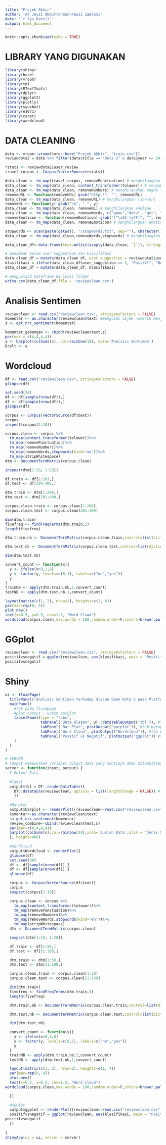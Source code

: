 ---
title: "Projek Akhir"
author: 'Al Jauzi Abdurrohman/Fauzi Zaelani'
date: "`r Sys.Date()`"
output: html_document
---

```{r setup, include=FALSE}
knitr::opts_chunk$set(echo = TRUE)
```

# LIBRARY YANG DIGUNAKAN
```{r}
library(shiny)
library(here)
library(vroom)
library(tm)
library(RTextTools)
library(dplyr)
library(ggplot2)
library(plotly)
library(syuzhet)
library(e1071)
library(caret)
library(wordcloud)
```

# DATA CLEANING
```{r}
data <- vroom::vroom(here::here("Projek Akhir", "train.csv"))
reviewdota2 = data %>% filter(data$title == "Dota 2" & data$year >= 2011 & data$year <= 2018) # mengambil data review dota 2 dari tahun 2011-2018

rstats <- reviewdota2$user_review
travel_corpus <- Corpus(VectorSource(rstats))

data_clean <- tm_map(travel_corpus, removePunctuation) # menghilangkan tandabaca
data_clean <- tm_map(data_clean, content_transformer(tolower)) # mengubah semua huruf menjadi huruf kecil
data_clean <- tm_map(data_clean, removeNumbers) # menghilangkan angka
removeURL <- function(removeURL) gsub("http.*", "", removeURL)
data_clean <- tm_map(data_clean, removeURL) # menghilangkan link/url
removeNL <- function(y) gsub("\n", " ", y) 
data_clean <- tm_map(data_clean, removeNL) # menghilangkan endline
data_clean <- tm_map(data_clean, removeWords, c("game","dota", "get", "play", "many", "also", "much", "people", "make", "still", "cant", "every", "youre", "ive", "one", "games", "lol", "ing", "thing", "lot", "playing", "players", "played", "player", "valve", "time", "way", "time", "dont", "since", "really", "want", "know", "look", "thats", "give", "take", "getting", "im", "op", "heroes", "never", "try", "makes", "map")) # menghilangkan beberapa kata
removeEmoticon <- function(removeEmoticon) gsub("[^\x01-\x7F]", "", removeEmoticon)
data_clean <- tm_map(data_clean, removeEmoticon) # menghilangkan emoticon

stopwords <- scan(paste(getwd(), "/stopwords.txt", sep=""), character(), sep="\n")
data_clean <- tm_map(data_clean,removeWords,stopwords) # menghilangkan stopwords

data_clean_df<-data.frame(text=unlist(sapply(data_clean, `[`)), stringsAsFactors=F) # membuat data yang telah dibersihkan menjadi dataframe

# menambah kolom user suggestion dan klasifikasi
data_clean_df = mutate(data_clean_df, user_suggestion = reviewdota2$user_suggestion)
klasifikasi = ifelse(data_clean_df$user_suggestion == 1, "Positif", "Negatif")
data_clean_df = mutate(data_clean_df, klasifikasi)

# mengupload dataframe ke local folder
write.csv(data_clean_df,file = 'reviewclean.csv')
```

# Analisis Sentimen
```{r}
reviewclean <- read.csv("reviewclean.csv", stringsAsFactors = FALSE)
komentar <- as.character(reviewclean$text) #mengubah objek numerik menjadi objek karakter
s <- get_nrc_sentiment(komentar)

komentar_gabungan <- cbind(reviewclean$text,s)
par(mar = c(4,4,4,4))
a <- barplot(colSums(s), col=rainbow(10), main='Analisis Sentimen')
brplt <- a
```

# Wordcloud
```{r}
df <- read.csv("reviewclean.csv", stringsAsFactors = FALSE)
glimpse(df)

set.seed(20)
df <- df[sample(nrow(df)),]
df <- df[sample(nrow(df)),]
glimpse(df)

corpus <- Corpus(VectorSource(df$text))
corpus
inspect(corpus[1:10])

corpus.clean <- corpus %>%
  tm_map(content_transformer(tolower))%>%
  tm_map(removePunctuation)%>%
  tm_map(removeNumbers)%>%
  tm_map(removeWords,stopwords(kind="en"))%>%
  tm_map(stripWhitespace)
dtm <- DocumentTermMatrix(corpus.clean)

inspect(dtm[1:10, 1:20])

df.train <- df[1:203,]
df.test <- df[204:405,]

dtm.train <- dtm[1:200,]
dtm.test <- dtm[201:400,]

corpus.clean.train <- corpus.clean[1:200]
corpus.clean.test <- corpus.clean[201:400]

dim(dtm.train)
fivefreq <- findFreqTerms(dtm.train,5)
length(fivefreq)

dtm.train.nb <- DocumentTermMatrix(corpus.clean.train,control=list(dictionary=fivefreq))

dtm.test.nb <- DocumentTermMatrix(corpus.clean.test,control=list(dictionary=fivefreq))

dim(dtm.test.nb)

convert_count <- function(x){
  y <- ifelse(x>0,1,0)
  y <- factor(y, levels=c(0,1), labels=c("no","yes"))
  y
}
trainNB <- apply(dtm.train.nb,2,convert_count)
testNB <- apply(dtm.test.nb,1,convert_count)

layout(matrix(c(1, 2), nrow=2), heights=c(1, 4))
par(mar=rep(0, 4))
plot.new()
text(x=0.5, y=0.5, cex=1.5, "Word Cloud")
wordcloud(corpus.clean,max.words = 100,random.order=F,colors=brewer.pal(8,"Dark2"))
```

# GGplot
```{r}
reviewclean <- read.csv("reviewclean.csv", stringsAsFactors = FALSE)
positifvsnegatif = ggplot(reviewclean, aes(klasifikasi, main = "Positif vs Negatif")) + geom_bar(fill = "#0073C2FF")
positifvsnegatif
```

# Shiny
```{r}
ui <- fluidPage(
  titlePanel("Analisis Sentimen terhadap Ulasan Game Dota 2 pada Platform Steam di Tahun 2011-2018"), #Judul
  mainPanel( 
    #tab pada fluidpage
    #plot output : untuk barplot
    tabsetPanel(type = "tabs",
                tabPanel("Data Ulasan", DT::dataTableOutput('tbl')), #tab berupa data clening reviewclean
                tabPanel("Bar Plot", plotOutput("barplot")), #tab berupa barplotarplot
                tabPanel("Word Cloud", plotOutput("Wordcloud")), #tab berupa worldcloud
                tabPanel("Positif vs Negatif", plotOutput("ggplot")) #tab berupa ggplot
    )
  )
)

# SERVER
# Tempat memasukkan variabel output data yang nantinya akan ditampilkan di masing-masing tab Shiny
server <- function(input, output) {
  # Output Data
  
  #Tabel
  output$tbl = DT::renderDataTable({ 
    DT::datatable(reviewclean, options = list(lengthChange = FALSE)) # data akan ditampilkan dalam beberapa halaman.
    })
  
  #Barplot
  output$barplot <- renderPlot({reviewclean<-read.csv("reviewclean.csv",stringsAsFactors = FALSE)
  komentar<-as.character(reviewclean$text)
  s<-get_nrc_sentiment(komentar)
  review_combine<-cbind(reviewclean$text,s)
  par(mar=c(4,4,4,4))
  barplot(colSums(s),col=rainbow(10),ylab='Jumlah Kata',xlab = "Jenis Sentiment", main='Sentiment Analysis')
  }, height=400)
  
  #WordCloud
  output$Wordcloud <- renderPlot({
  glimpse(df)
  set.seed(20)
  df <- df[sample(nrow(df)),]
  df <- df[sample(nrow(df)),]
  glimpse(df)

  corpus <- Corpus(VectorSource(df$text))
  corpus
  inspect(corpus[1:10])

  corpus.clean <- corpus %>%
    tm_map(content_transformer(tolower))%>%
    tm_map(removePunctuation)%>%
    tm_map(removeNumbers)%>%
    tm_map(removeWords,stopwords(kind="en"))%>%
    tm_map(stripWhitespace)
  dtm <- DocumentTermMatrix(corpus.clean)

  inspect(dtm[1:10, 1:20])

  df.train <- df[1:50,]
  df.test <- df[51:100,]

  dtm.train <- dtm[1:50,]
  dtm.test <- dtm[51:100,]

  corpus.clean.train <- corpus.clean[1:50]
  corpus.clean.test <- corpus.clean[51:100]

  dim(dtm.train)
  fivefreq <- findFreqTerms(dtm.train,5)
  length(fivefreq)

  dtm.train.nb <- DocumentTermMatrix(corpus.clean.train,control=list(dictionary=fivefreq))

  dtm.test.nb <- DocumentTermMatrix(corpus.clean.test,control=list(dictionary=fivefreq))

  dim(dtm.test.nb)

  convert_count <- function(x){
    y <- ifelse(x>0,1,0)
    y <- factor(y, levels=c(0,1), labels=c("no","yes"))
    y
  }
  trainNB <- apply(dtm.train.nb,2,convert_count)
  testNB <- apply(dtm.test.nb,1,convert_count)

  layout(matrix(c(1, 2), nrow=2), heights=c(1, 4))
  par(mar=rep(0, 4))
  plot.new()
  text(x=0.5, y=0.5, cex=1.5, "Word Cloud")
wordcloud(corpus.clean,max.words = 100,random.order=F,colors=brewer.pal(8,"Dark2"))

  })
  
  #GGPlot
  output$ggplot <- renderPlot({reviewclean<-read.csv("reviewclean.csv",stringsAsFactors = FALSE)
  positifvsnegatif = ggplot(reviewclean, aes(klasifikasi, main = "Positif vs Negatif")) + geom_bar(fill = "#0073C2FF")
positifvsnegatif
  })
  
}
shinyApp(ui = ui, server = server)
```

